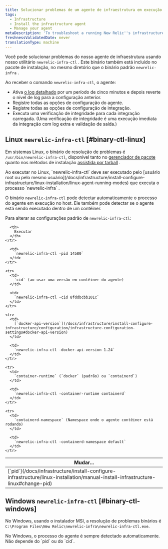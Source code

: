 ```yaml
---
title: Solucionar problemas de um agente de infraestrutura em execução
tags:
  - Infrastructure
  - Install the infrastructure agent
  - Manage your agent
metaDescription: 'To troubleshoot a running New Relic''s infrastructure agent, use the binary newrelic-infra-ctl.'
freshnessValidatedDate: never
translationType: machine
---
```


Você pode solucionar problemas do nosso agente de infraestrutura usando nosso utilitário `newrelic-infra-ctl` . Este binário também está incluído no pacote de instalação, no mesmo diretório que o binário padrão `newrelic-infra` .

Ao receber o comando `newrelic-infra-ctl`, o agente:

* Ativa [o log detalhado](/docs/infrastructure/new-relic-infrastructure/troubleshooting/generate-logs-troubleshooting-infrastructure) por um período de cinco minutos e depois reverte o nível de log para a configuração anterior.
* Registre todas as opções de configuração do agente.
* Registre todas as opções de configuração de integração.
* Executa uma verificação de integridade para cada integração carregada. (Uma verificação de integridade é uma execução imediata da integração com log extra e validação de saída.)

## Linux `newrelic-infra-ctl` [#binary-ctl-linux]

Em sistemas Linux, o binário de resolução de problemas é `/usr/bin/newrelic-infra-ctl`, disponível tanto no [gerenciador de pacote](/docs/infrastructure/new-relic-infrastructure/installation/install-infrastructure-linux) quanto nos métodos de instalação [assistida por tarball](/docs/infrastructure/install-configure-infrastructure/linux-installation/assisted-install-infrastructure-linux) .

<Callout variant="important">
  Ao executar no Linux, `newrelic-infra-ctl` deve ser executado pelo [usuário root ou pelo mesmo usuário](/docs/infrastructure/install-configure-infrastructure/linux-installation/linux-agent-running-modes) que executa o processo `newrelic-infra` .
</Callout>

O binário `newrelic-infra-ctl` pode detectar automaticamente o processo do agente em execução no host. Ele também pode detectar se o agente está sendo executado dentro de um contêiner.

Para alterar as configurações padrão de `newrelic-infra-ctl`:

<table>
  <thead>
    <tr>
      <th style={{ width: "300px" }}>
        Mudar...
      </th>

      <th>
        Executar
      </th>
    </tr>
  </thead>

  <tbody>
    <tr>
      <td>
        [`pid`](/docs/infrastructure/install-configure-infrastructure/linux-installation/manual-install-infrastructure-linux#change-pid)
      </td>

      <td>
        `newrelic-infra-ctl -pid 14580`
      </td>
    </tr>

    <tr>
      <td>
        `cid` (ao usar uma versão em contêiner do agente)
      </td>

      <td>
        `newrelic-infra-ctl -cid 8fddbcbb101c`
      </td>
    </tr>

    <tr>
      <td>
        [`docker-api-version`](/docs/infrastructure/install-configure-infrastructure/configuration/infrastructure-configuration-settings#docker-api-version)
      </td>

      <td>
        `newrelic-infra-ctl -docker-api-version 1.24`
      </td>
    </tr>

    <tr>
      <td>
        `container-runtime` (`docker` (padrão) ou `containerd`)
      </td>

      <td>
        `newrelic-infra-ctl -container-runtime containerd`
      </td>
    </tr>

    <tr>
      <td>
        `containerd-namespace` (Namespace onde o agente contêiner está rodando)
      </td>

      <td>
        `newrelic-infra-ctl -containerd-namespace default`
      </td>
    </tr>
  </tbody>
</table>

## Windows `newrelic-infra-ctl` [#binary-ctl-windows]

No Windows, usando o instalador MSI, a resolução de problemas binários é `C:\Program Files\New Relic\newrelic-infra\newrelic-infra-ctl.exe`.

<Callout variant="important">
  No Windows, o processo do agente é sempre detectado automaticamente. Não depende do `pid` ou do `cid`.
</Callout>
